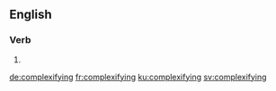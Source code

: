 ==English==

===Verb===
{{head|en|present participle}}

# {{present participle of|complexify|lang=en|nocat=1}}

[[de:complexifying]]
[[fr:complexifying]]
[[ku:complexifying]]
[[sv:complexifying]]